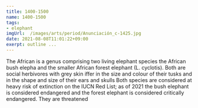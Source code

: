 ```yaml
---
title: 1400-1500
name: 1400-1500
tags: 
- elephant 
imgUrl:  /images/arts/period/Anunciación_c-1425.jpg
date: 2021-08-08T11:01:22+09:00 
exerpt: outline ...
---
```



The African is a genus comprising two living elephant species  the African bush elepha and the smaller African forest elephant (L. cyclotis). Both are social herbivores with grey skin iffer in the size and colour of their tusks and in the shape and size of their ears and skulls Both species are considered at heavy risk of extinction on the IUCN Red List; as of 2021 the bush elephant is considered endangered and the forest elephant is considered critically endangered. They are threatened